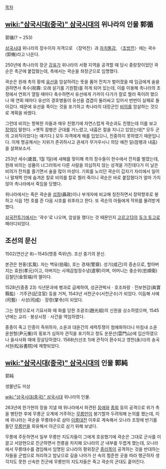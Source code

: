 [[목차]]
== [[wiki:"삼국시대(중국)" 삼국시대]]의 위나라의 인물 郭循 ==
郭循(? ~ 253)

[[삼국시대(중국)|삼국시대]] 위나라의 장수이자 자객으로 〈장억전〉과 [[자치통감]], 〈[[조방#s-1|조방]]전〉에는 곽수(郭脩)라고 나온다.

250년에 촉나라의 장군 [[강유#s-2|강유]]가 위나라의 서평 지역을 공격할 때 당시 중랑장이었던 곽순은 촉군에 붙잡혔는데, 촉에서는 곽순을 좌장군으로 임명했다.

곽순은 원래 촉의 황제 [[유선(삼국지)#s-1|유선]]을 암살하려는 뜻을 품어 잔치가 벌어졌을 때 임금에게 술을 권하면서 축수(祝壽: 오래 살기를 기원함)를 하게 되어 있는데, 이를 이용해 촉나라의 조정에서 연회가 열릴 때마다 축수하면서 유선에게 가까이 다가가 칼로 찔러 죽이려 했으나 매 연회 때마다 유선의 경호병들이 유선을 겹겹이 둘러싸고 있어서 번번이 실패로 돌아갔다. 때문에 유선을 죽이는 것을 포기하고 촉나라의 대장군인 [[비의]]를 암살하는 것으로 계획을 바꿨다.

그런데 비의는 항복한 자들과 매우 친했기에 자연스럽게 곽순과도 친했는데 이를 보고 [[장억]]이 말한다.
>옛적 잠팽은 군대를 거느렸고, 내흡은 절을 지니고 있었는데[* 모두 군의 고위직이었다는 얘기다.] 모두 자객에게 해를 입었으니, 진중하지 못하였기 때문입니다. 이제 명공께서는 지위가 존귀하시고 권세가 무거우시니 의당 예전 일(잠팽과 내흡)을 살펴보소서.

253년 세수(歲首, 1월 1일)에 새해를 맞이해 촉의 장수들이 한수에서 잔치를 벌였는데, 원래 비의는 성품이 너그러워서 다른 사람을 의심하지 않는 성격을 가진데다가 이 날은 비의가 잔치를 즐기면서 술을 많이 마셨다. 기회를 노리던 곽순이 갑자기 자리에서 일어나 말채찍 안에 숨겨온 칼로 비의를 칼로 찔러 죽이니 곽순은 바로 붙잡혔다가 얼마 가지 않아 촉나라에서 죽임을 당했다.

위나라에서는 죽은 곽순을 [[섭정#s-2|섭정]](聶政)이나 부개자에 비교해 칭찬하면서 장락향후로 봉하고 식읍 1천 호를 준 다음 시호를 위후라고 한다. 또 곽순의 아들에게 작위를 물려받게 했다.

[[삼국전투기]]에서는 '곽수'로 나오며, 암살을 했다는 것 때문인지 [[고르고13]]의 [[듀크 토고]]로 패러디되었다.

== 조선의 문신 ==

1502(연산군 8)∼1545(명종 즉위년). 조선 중기의 문신.

본관은 현풍(玄風). 자는 백유(伯瑜), 호는 경재(警齋). 성기(成己)의 증손으로, 할아버지는 효원(孝元)이고, 아버지는 사재감첨정수녕(遂寧)이며, 어머니는 충순위(忠順衛) 김철단(金哲端)의 딸이다.

1528년(중종 23) 식년문과에 병과로 급제하여, 성균관박사ㆍ호조좌랑ㆍ진보현감(眞寶縣監)ㆍ기주관(記注官) 등을 거쳐, 1543년 서천군수(서천군수)가 되었다. 이듬해 사예(司藝)ㆍ사성(司成)ㆍ장령(掌令)이 되었다.

그는 장령으로서 기묘사화 때 화를 당한 조광조(趙光祖)의 신원을 상소하였으며, 1545년에는 교리ㆍ봉상시정ㆍ사간을 역임하였다.

중종이 죽고 인종이 즉위하자, 소윤과 대윤간의 세력투쟁이 첨예화하더니 마침내 소윤 윤원형(尹元衡)의 횡포가 심하자 관직을 포기하고 청도 운문산(雲門山)에 입산하였으나 을사사화 때에 장살당하였다. 1568년(선조 1)에 관직이 환수되고 영천(永川)의 송곡서원(松谷書院)에 제향되었다.

== [[wiki:"삼국시대(중국)" 삼국시대]]의 인물 郭純 ==
郭純

생몰년도 미상

[[wiki:"삼국시대(중국)" 삼국시대]] 위나라의 인물.

263년에 한가현의 장을 지낼 때 위나라에서 파견된 [[등애]]와 [[종회]] 등의 공격으로 위가 촉을 병탄한 후에 무릉군 오계에 거주하는 [[무릉만]]이 봉기할까 두려워해 논의를 했는데, 이에 위나라는 곽순을 무릉태수로 삼아 [[이릉대전]] 이후로 계속해서 오나라 조정에 반기를 들던 [[무릉만]]을 회유해서 아군으로 삼기 위해 보냈다.

무릉에 주둔하면서 일부 무릉만 지도자들이 그에게 호응했기에 곽순은 그대로 군사를 이끌고 서양현으로 진군하면서 천릉을 차지해 오나라의 군 내부를 두렵게 했는데, 오나라에서 무릉태수를 겸임해서 임명된 오나라의 평위장군 [[종리목]]이 공격하는 것을 반대하는 자들을 군법으로 처리하고 밤낮으로 길을 나아가 산 속의 험준한 곳을 따라 행군하자 생각지도 못한 신속한 진군에 무릉만의 지도자들은 죽고 곽순의 군대도 흩어진다.
